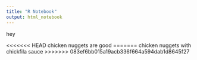 ```yaml
---
title: "R Notebook"
output: html_notebook
---
```


hey

<<<<<<< HEAD
chicken nuggets are good
=======
chicken nuggets with chickfila sauce
>>>>>>> 083ef6bb015a19acb336f664a594dab1d8645f27

